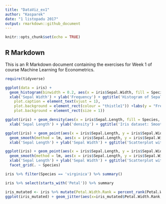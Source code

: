 ```yaml
---
title: "DataViz_ex1"
author: "Kasparek"
date: "1 listopadu 2017"
output: rmarkdown::github_document
---
```


```r
knitr::opts_chunk$set(echo = TRUE)
```

## R Markdown

This is an R Markdown document containing the exercises for Week 1 of course Machine Learning for Econometrics.

```r
require(tidyverse)
```


```r
ggplot(data = iris) +
  geom_histogram(binwidth = 0.2, aes(x = iris$Sepal.Width, fill = Species), colour = 'black', size=1.2)+
  xlab('Sepal Width') + ylab('Frequency') + ggtitle('Histogram of Sepal Width') + theme(plot.subtitle = element_text(vjust = 1), 
    plot.caption = element_text(vjust = 1), 
    plot.background = element_rect(colour = "thistle1")) +labs(y = "Frequency ") + theme(panel.background = element_rect(size = 1), 
    plot.background = element_rect(size = 1))

```

```r
ggplot(iris) + geom_density(aes(x = iris$Sepal.Length, fill = Species, colour = Species), alpha = 0.5) +
  xlab('Sepal Length') + ylab('density') + ggtitle('Iris dataset: Smoothed Density of Sepal Length per Species')

```

```r
ggplot(iris) + geom_point(aes(x = iris$Sepal.Length, y = iris$Sepal.Width, shape = Species, colour = Species)) +
  geom_smooth(method = lm, aes(x = iris$Sepal.Length, y = iris$Sepal.Width, colour = Species)) + 
  xlab('Sepal Length') + ylab('Sepal Width') + ggtitle('Scatterplot with smoothers')

```

```r
ggplot(iris) + geom_point(aes(x = iris$Sepal.Length, y = iris$Sepal.Width, shape = Species, colour = Species)) +
  geom_smooth(method = lm, aes(x = iris$Sepal.Length, y = iris$Sepal.Width, colour = Species)) + 
  xlab('Sepal Length') + ylab('Sepal Width') + ggtitle('Scatterplot with smoothers') +
  facet_grid(. ~ Species)
```

```r
iris %>% filter(Species == 'virginica') %>% summary()
```

```r
iris %>% select(starts_with('Petal')) %>% summary
```

```r
iris_mutated <- iris %>% mutate(Petal.Width.Rank = percent_rank(Petal.Width))
ggplot(iris_mutated) + geom_jitter(aes(x=iris_mutated$Petal.Width.Rank, y = iris_mutated$Petal.Width, col = Species)) + xlab('Petal Width Rank') + ylab('Petal Width')
```

